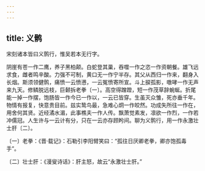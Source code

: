 ```yaml
---
---
---
```

title: 义鹘
---



宋刻诸本皆曰义鹘行，惟吴若本无行字。


阴崖有苍一作二鹰，养子黑柏颠。白蛇登其巢，吞噬一作之恣一作资朝餐。雄飞远求食，雌者鸣辛酸。力强不可制，黄口无一作宁半存。其父从西归一作来，翻身入长烟。斯须领健鹘，痛愤一云愤懑，一云冤愤寄所宣。斗上捩孤影，噭哮一作无声来九天。修鳞脱远枝，巨颡拆老拳〔一〕。高空得蹭蹬，短一作茂草辞蜿蜒。折尾能一掉一作摆，饱肠皆一作今已一作以，一云已皆穿。生虽灭众雏，死亦垂千年。物情有报复，快意贵目前。兹实鸷鸟最，急难心炯一作皎然。功成失所往一作在，用舍何其贤。近经潏水湄，此事樵夫一作人传。飘萧觉素发，凛欲一作烈，一作若冲儒冠。人生许与一云计有分，只在一云亦存顾盻间。聊为义鹘行，用一作永激壮士肝〔二〕。

〔一〕老拳：《晋·载记》：石勒引李阳臂笑曰：“孤往日厌卿老拳，卿亦饱孤毒手”。

〔二〕壮士肝：《漫叟诗话》：肝主怒，故云“永激壮士肝。”